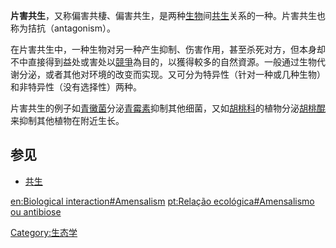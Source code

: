 {{unreferenced|time=2011-07-31T09:48:48+00:00}}
'''片害共生'''，又称偏害共棲、偏害共生，是两种[[生物|生物]]间[[共生|共生]]关系的一种。片害共生也称为拮抗（antagonism）。

在片害共生中，一种生物对另一种产生抑制、伤害作用，甚至杀死对方，但本身却不中直接得到益处或害处以[[競爭|競爭]]為目的，以獲得較多的自然資源。一般通过生物代谢分泌，或者其他对环境的改变而实现。又可分为特异性（针对一种或几种生物）和非特异性（没有选择性）两种。

片害共生的例子如[[青黴菌|青黴菌]]分泌[[青霉素|青霉素]]抑制其他细菌，又如[[胡桃科|胡桃科]]的植物分泌[[胡桃醌|胡桃醌]]来抑制其他植物在附近生长。

==参见==
*[[共生|共生]]
{{模型化生态系统}}

[[Category:生态学|Category:生态学]]

[[en:Biological_interaction#Amensalism|en:Biological interaction#Amensalism]]
[[pt:Relação_ecológica#Amensalismo_ou_antibiose|pt:Relação ecológica#Amensalismo ou antibiose]]